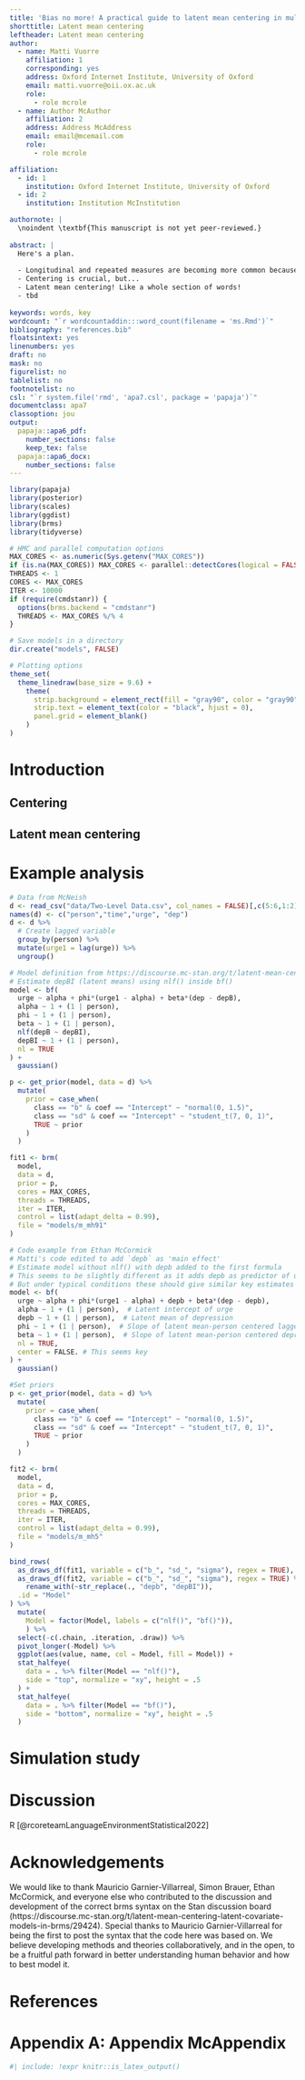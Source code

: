 ```yaml
---
title: 'Bias no more! A practical guide to latent mean centering in multilevel models'
shorttitle: Latent mean centering
leftheader: Latent mean centering
author: 
  - name: Matti Vuorre
    affiliation: 1
    corresponding: yes
    address: Oxford Internet Institute, University of Oxford
    email: matti.vuorre@oii.ox.ac.uk
    role:
      - role mcrole
  - name: Author McAuthor
    affiliation: 2
    address: Address McAddress
    email: email@mcemail.com
    role:
      - role mcrole

affiliation:
  - id: 1
    institution: Oxford Internet Institute, University of Oxford
  - id: 2
    institution: Institution McInstitution

authornote: |
  \noindent \textbf{This manuscript is not yet peer-reviewed.}
  
abstract: |
  Here's a plan.
  
  - Longitudinal and repeated measures are becoming more common because SCIENCE
  - Centering is crucial, but...
  - Latent mean centering! Like a whole section of words!
  - tbd
  
keywords: words, key
wordcount: "`r wordcountaddin:::word_count(filename = 'ms.Rmd')`"
bibliography: "references.bib"
floatsintext: yes
linenumbers: yes
draft: no
mask: no
figurelist: no
tablelist: no
footnotelist: no
csl: "`r system.file('rmd', 'apa7.csl', package = 'papaja')`"
documentclass: apa7
classoption: jou
output: 
  papaja::apa6_pdf:
    number_sections: false
    keep_tex: false
  papaja::apa6_docx: 
    number_sections: false
---
```


```r
library(papaja)
library(posterior)
library(scales)
library(ggdist)
library(brms)
library(tidyverse)

# HMC and parallel computation options
MAX_CORES <- as.numeric(Sys.getenv("MAX_CORES"))
if (is.na(MAX_CORES)) MAX_CORES <- parallel::detectCores(logical = FALSE)
THREADS <- 1
CORES <- MAX_CORES
ITER <- 10000
if (require(cmdstanr)) {
  options(brms.backend = "cmdstanr")
  THREADS <- MAX_CORES %/% 4
}

# Save models in a directory
dir.create("models", FALSE)

# Plotting options
theme_set(
  theme_linedraw(base_size = 9.6) +
    theme(
      strip.background = element_rect(fill = "gray90", color = "gray90"),
      strip.text = element_text(color = "black", hjust = 0),
      panel.grid = element_blank()
    )
)
```

# Introduction

## Centering

## Latent mean centering

# Example analysis

<!-- Just a toy example for now to write some code -->

```r
# Data from McNeish
d <- read_csv("data/Two-Level Data.csv", col_names = FALSE)[,c(5:6,1:2)]
names(d) <- c("person","time","urge", "dep")
d <- d %>% 
  # Create lagged variable
  group_by(person) %>% 
  mutate(urge1 = lag(urge)) %>% 
  ungroup()

# Model definition from https://discourse.mc-stan.org/t/latent-mean-centering-latent-covariate-models-in-brms/29424/22
# Estimate depBI (latent means) using nlf() inside bf()
model <- bf(
  urge ~ alpha + phi*(urge1 - alpha) + beta*(dep - depB),
  alpha ~ 1 + (1 | person),
  phi ~ 1 + (1 | person),
  beta ~ 1 + (1 | person),
  nlf(depB ~ depBI),
  depBI ~ 1 + (1 | person),
  nl = TRUE
) +
  gaussian()

p <- get_prior(model, data = d) %>%
  mutate(
    prior = case_when(
      class == "b" & coef == "Intercept" ~ "normal(0, 1.5)",
      class == "sd" & coef == "Intercept" ~ "student_t(7, 0, 1)",
      TRUE ~ prior
    )
  )

fit1 <- brm(
  model,
  data = d,
  prior = p,
  cores = MAX_CORES,
  threads = THREADS,
  iter = ITER,
  control = list(adapt_delta = 0.99),
  file = "models/m_mh91"
)

# Code example from Ethan McCormick
# Matti's code edited to add `depb` as 'main effect'
# Estimate model without nlf() with depb added to the first formula
# This seems to be slightly different as it adds depb as predictor of urge?
# But under typical conditions these should give similar key estimates (?)
model <- bf(
  urge ~ alpha + phi*(urge1 - alpha) + depb + beta*(dep - depb),
  alpha ~ 1 + (1 | person),  # Latent intercept of urge
  depb ~ 1 + (1 | person),  # Latent mean of depression
  phi ~ 1 + (1 | person),  # Slope of latent mean-person centered lagged urge on urge
  beta ~ 1 + (1 | person),  # Slope of latent mean-person centered depression on urge
  nl = TRUE,
  center = FALSE. # This seems key
) +
  gaussian()

#Set priors
p <- get_prior(model, data = d) %>% 
  mutate(
    prior = case_when(
      class == "b" & coef == "Intercept" ~ "normal(0, 1.5)",
      class == "sd" & coef == "Intercept" ~ "student_t(7, 0, 1)",
      TRUE ~ prior
    )
  )

fit2 <- brm(
  model,
  data = d,
  prior = p, 
  cores = MAX_CORES,
  threads = THREADS,
  iter = ITER,
  control = list(adapt_delta = 0.99),
  file = "models/m_mh5"
)

bind_rows(
  as_draws_df(fit1, variable = c("b_", "sd_", "sigma"), regex = TRUE),
  as_draws_df(fit2, variable = c("b_", "sd_", "sigma"), regex = TRUE) %>% 
    rename_with(~str_replace(., "depb", "depBI")), 
  .id = "Model"
) %>% 
  mutate(
    Model = factor(Model, labels = c("nlf()", "bf()")),
    ) %>% 
  select(-c(.chain, .iteration, .draw)) %>% 
  pivot_longer(-Model) %>% 
  ggplot(aes(value, name, col = Model, fill = Model)) +
  stat_halfeye(
    data = . %>% filter(Model == "nlf()"),
    side = "top", normalize = "xy", height = .5
  ) +
  stat_halfeye(
    data = . %>% filter(Model == "bf()"),
    side = "bottom", normalize = "xy", height = .5
  )
```


# Simulation study

# Discussion

R [@rcoreteamLanguageEnvironmentStatistical2022]

\clearpage

# Acknowledgements

We would like to thank Mauricio Garnier-Villarreal, Simon Brauer, Ethan McCormick, and everyone else who contributed to the discussion and development of the correct brms syntax on the Stan discussion board (https://discourse.mc-stan.org/t/latent-mean-centering-latent-covariate-models-in-brms/29424). Special thanks to Mauricio Garnier-Villarreal for being the first to post the syntax that the code here was based on. We believe developing methods and theories collaboratively, and in the open, to be a fruitful path forward in better understanding human behavior and how to best model it.

# References

::: {#refs custom-style="Bibliography"}
:::


<!-- Create an appendix with new page, table, and figure numbers. -->

\clearpage
\onecolumn

# Appendix A: Appendix McAppendix

<!-- Prepend table & figure numbers with S and reset counters -->
\setcounter{page}{1}
\setcounter{table}{0}
\setcounter{figure}{0}
\renewcommand{\thetable}{A\arabic{table}}
\renewcommand{\thefigure}{A\arabic{figure}}

```r
#| include: !expr knitr::is_latex_output()
```
